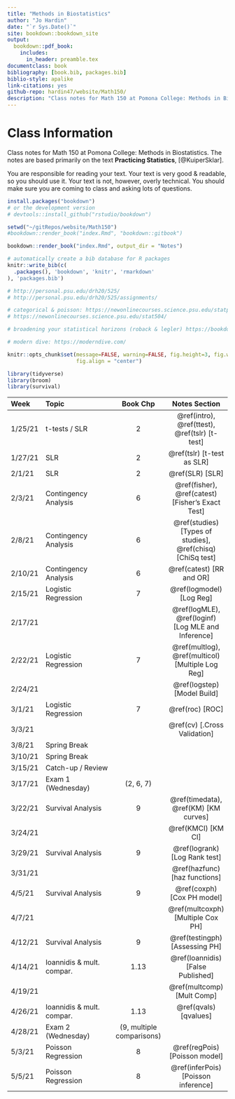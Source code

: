 ```yaml
--- 
title: "Methods in Biostatistics"
author: "Jo Hardin"
date: "`r Sys.Date()`"
site: bookdown::bookdown_site
output:
  bookdown::pdf_book:
    includes:
      in_header: preamble.tex
documentclass: book
bibliography: [book.bib, packages.bib]
biblio-style: apalike
link-citations: yes
github-repo: hardin47/website/Math150/
description: "Class notes for Math 150 at Pomona College: Methods in Biostatistics.  The notes are based primarily on the text Practicing Statistics, Kuiper and Sklar"
---
```


\newcommand{\logit}{\mathrm{logit}}

# Class Information {-}

Class notes for Math 150 at Pomona College: Methods in Biostatistics.  The notes are based primarily on the text **Practicing Statistics**, [@KuiperSklar].


You are responsible for reading your text.  Your text is very good & readable, so you should use it.  Your text is not, however, overly technical.  You should make sure you are coming to class and asking lots of questions.

```r
install.packages("bookdown")
# or the development version
# devtools::install_github("rstudio/bookdown")

setwd("~/gitRepos/website/Math150")
#bookdown::render_book("index.Rmd", "bookdown::gitbook")

bookdown::render_book("index.Rmd", output_dir = "Notes")
```


```r
# automatically create a bib database for R packages
knitr::write_bib(c(
  .packages(), 'bookdown', 'knitr', 'rmarkdown'
), 'packages.bib')
```



```r
# http://personal.psu.edu/drh20/525/
# http://personal.psu.edu/drh20/525/assignments/

# categorical & poisson: https://newonlinecourses.science.psu.edu/statprogram/stat504
# https://newonlinecourses.science.psu.edu/stat504/

# broadening your statistical horizons (roback & legler) https://bookdown.org/roback/bookdown-bysh/

# modern dive: https://moderndive.com/

```


```r
knitr::opts_chunk$set(message=FALSE, warning=FALSE, fig.height=3, fig.width=5, 
                      fig.align = "center")

library(tidyverse)
library(broom)
library(survival)
```

| Week    	| Topic                      	|  Book Chp   	|   Notes Section |
|:---------	|:---------------------------	|:----------------:	|:----------------:	|
| 1/25/21 	| t-tests / SLR  | 2 | \@ref(intro), \@ref(ttest), \@ref(tslr) [t-test] |
| 1/27/21 	| SLR | 2 |  \@ref(tslr) [t-test as SLR]   |
| 2/1/21 	| SLR | 2 | \@ref(SLR) [SLR] |
| 2/3/21  	| Contingency Analysis | 6 | \@ref(fisher), \@ref(catest)   [Fisher's Exact Test] |
| 2/8/21 	| Contingency Analysis | 6 |  \@ref(studies) [Types of studies], \@ref(chisq) [ChiSq test]
| 2/10/21 	| Contingency Analysis | 6 | \@ref(catest) [RR and OR] |
| 2/15/21 	| Logistic Regression | 7 | \@ref(logmodel) [Log Reg] |
| 2/17/21 	| | | \@ref(logMLE), \@ref(loginf) [Log MLE and Inference] |
| 2/22/21 	| Logistic Regression | 7 | \@ref(multlog), \@ref(multicol) [Multiple Log Reg] |
| 2/24/21 	| | | \@ref(logstep) [Model Build] |
| 3/1/21  	| Logistic Regression | 7 | \@ref(roc) [ROC] |
| 3/3/21  	| | | \@ref(cv)   [.Cross Validation] | 
| 3/8/21 	| Spring Break | |
| 3/10/21 	| Spring Break |  	|
| 3/15/21 	| Catch-up / Review | |
| 3/17/21 	| Exam 1 (Wednesday) |  (2, 6, 7) 	|
| 3/22/21 	| Survival Analysis | 9 | \@ref(timedata), \@ref(KM) [KM curves] |
| 3/24/21 	| | | \@ref(KMCI) [KM CI]  |
| 3/29/21  	| Survival Analysis | 9 |  \@ref(logrank)  [Log Rank test]|
| 3/31/21  	| | |  \@ref(hazfunc) [haz functions] |
| 4/5/21  	| Survival Analysis | 9 | \@ref(coxph) [Cox PH model] |
| 4/7/21  	| | | \@ref(multcoxph) [Multiple Cox PH]  |
| 4/12/21 	| Survival Analysis | 9 |  \@ref(testingph) [Assessing PH] |
| 4/14/21 	| Ioannidis & mult. compar. | 1.13 | \@ref(Ioannidis) [False Published]
| 4/19/21 	| |  | \@ref(multcomp) [Mult Comp]
| 4/26/21 	| Ioannidis & mult. compar. | 1.13 | \@ref(qvals) [qvalues]
| 4/28/21 	| Exam 2 (Wednesday) |  (9, multiple comparisons) 	|
| 5/3/21 	| Poisson Regression | 8 | \@ref(regPois) [Poisson model]
| 5/5/21  	| Poisson Regression | 8 | \@ref(inferPois) [Poisson inference]

